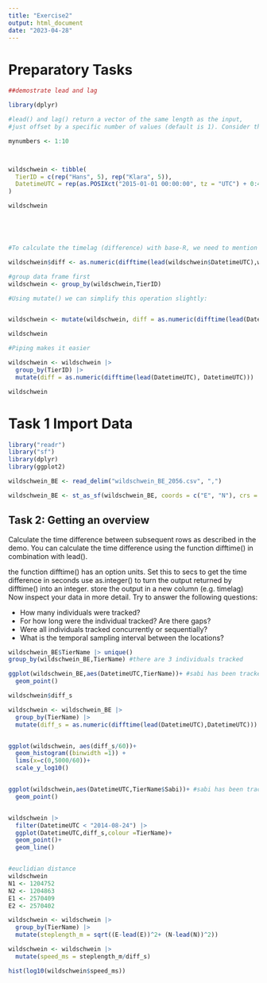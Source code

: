```yaml
---
title: "Exercise2"
output: html_document
date: "2023-04-28"
---
```

# Preparatory Tasks
```r
##demostrate lead and lag

library(dplyr)

#lead() and lag() return a vector of the same length as the input, 
#just offset by a specific number of values (default is 1). Consider the following sequence:

mynumbers <- 1:10



wildschwein <- tibble(
  TierID = c(rep("Hans", 5), rep("Klara", 5)),
  DatetimeUTC = rep(as.POSIXct("2015-01-01 00:00:00", tz = "UTC") + 0:4 * 15 * 60, 2)
)

wildschwein





#To calculate the timelag (difference) with base-R, we need to mention wildschwein three times

wildschwein$diff <- as.numeric(difftime(lead(wildschwein$DatetimeUTC),wildschwein$DatetimeUTC))

#group data frame first
wildschwein <- group_by(wildschwein,TierID)

#Using mutate() we can simplify this operation slightly:


wildschwein <- mutate(wildschwein, diff = as.numeric(difftime(lead(DatetimeUTC), DatetimeUTC)))

wildschwein

#Piping makes it easier

wildschwein <- wildschwein |> 
  group_by(TierID) |> 
  mutate(diff = as.numeric(difftime(lead(DatetimeUTC), DatetimeUTC)))

wildschwein

```

# Task 1 Import Data
```r
library("readr") 
library("sf") 
library(dplyr)
library(ggplot2)

wildschwein_BE <- read_delim("wildschwein_BE_2056.csv", ",")

wildschwein_BE <- st_as_sf(wildschwein_BE, coords = c("E", "N"), crs = 2056, remove = FALSE)
```

## Task 2: Getting an overview

Calculate the time difference between subsequent rows as described in the demo. You can calculate the time difference using the function difftime() in combination with lead().

the function difftime() has an option units. Set this to secs to get the time difference in seconds
use as.integer() to turn the output returned by difftime() into an integer.
store the output in a new column (e.g. timelag)
Now inspect your data in more detail. Try to answer the following questions:

- How many individuals were tracked?
- For how long were the individual tracked? Are there gaps?
- Were all individuals tracked concurrently or sequentially?
- What is the temporal sampling interval between the locations?

```r
wildschwein_BE$TierName |> unique()
group_by(wildschwein_BE,TierName) #there are 3 individuals tracked

ggplot(wildschwein_BE,aes(DatetimeUTC,TierName))+ #sabi has been tracked longer
  geom_point()

wildschwein$diff_s

wildschwein <- wildschwein_BE |> 
  group_by(TierName) |> 
  mutate(diff_s = as.numeric(difftime(lead(DatetimeUTC),DatetimeUTC)))


ggplot(wildschwein, aes(diff_s/60))+
  geom_histogram((binwidth =1)) +
  lims(x=c(0,5000/60))+
  scale_y_log10()


ggplot(wildschwein,aes(DatetimeUTC,TierName$Sabi))+ #sabi has been tracked longer
  geom_point()


wildschwein |> 
  filter(DatetimeUTC < "2014-08-24") |> 
  ggplot(DatetimeUTC,diff_s,colour =TierName)+
  geom_point()+
  geom_line()


#euclidian distance
wildschwein
N1 <- 1204752
N2 <- 1204863
E1 <- 2570409
E2 <- 2570402

wildschwein <- wildschwein |>
  group_by(TierName) |> 
  mutate(steplength_m = sqrt((E-lead(E))^2+ (N-lead(N))^2))

wildschwein <- wildschwein |> 
  mutate(speed_ms = steplength_m/diff_s)

hist(log10(wildschwein$speed_ms))

```

